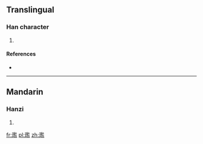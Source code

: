 ==Translingual==

===Han character===
{{Han char|rn=96|rad=玉|as=14|sn=18|four=|canj=一土尸戈廿 (MGSIT), 一土尸一廿 (MGSMT)}}

# {{defn|Han|sort=玉14}}

====References====
* {{Han ref|kx=0744.140|dkj=21308|dj=1153.010|hdz=21143.030|uh=74BC|ud=29884}}

----

==Mandarin==

===Hanzi===
{{cmn-hanzi|pin=[[lán]] ([[lan2]])|wg=lan<sup>2</sup>}}

# {{defn|lang=cmn|sort=玉14}}

[[fr:璼]]
[[pl:璼]]
[[zh:璼]]